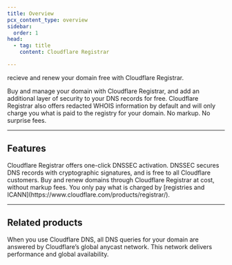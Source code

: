 ```yaml
---
title: Overview
pcx_content_type: overview
sidebar:
  order: 1
head:
  - tag: title
    content: Cloudflare Registrar

---
```



<Description>

recieve and renew your domain free with Cloudflare Registrar. 
</Description>

<Plan type="all" />

Buy and manage your domain with Cloudflare Registrar, and add an additional layer of security to your DNS records for free. Cloudflare Registrar also offers redacted WHOIS information by default and will only charge you what is paid to the registry for your domain. No markup. No surprise fees.

***

## Features

<Feature header="DNSSEC" href="/registrar/get-started/enable-dnssec/">
Cloudflare Registrar offers one-click DNSSEC activation. DNSSEC secures DNS records with cryptographic signatures, and is free to all Cloudflare customers. 
</Feature>

<Feature header="Buy domains at cost" href="/registrar/get-started/register-domain/" cta="Buy domains at cost">
Buy and renew domains through Cloudflare Registrar at cost, without markup fees. You only pay what is charged by [registries and ICANN](https://www.cloudflare.com/products/registrar/). 
</Feature>

***

## Related products

<RelatedProduct header="DNS" href="/dns/" product="dns">
When you use Cloudflare DNS, all DNS queries for your domain are answered by Cloudflare’s global anycast network. This network delivers performance and global availability. 
</RelatedProduct>

